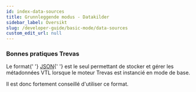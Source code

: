 ```yaml
---
id: index-data-sources
title: Grunnleggende modus - Datakilder
sidebar_label: Oversikt
slug: /developer-guide/basic-mode/data-sources
custom_edit_url: null
---
```



### Bonnes pratiques Trevas

<p>
	Le format{' '}
	<a href={useBaseUrl('/developer-guide/basic-mode/data-sources/json')}>JSON</a>{' '}
	est le seul permettant de stocker et gérer les métadonnées VTL lorsque le
	moteur Trevas est instancié en mode de base.
</p>
<p>Il est donc fortement conseillé d'utiliser ce format.</p>

<div className="row">
	<div className="col">
		<Card
			title="JDBC"
			page={useBaseUrl('/developer-guide/basic-mode/data-sources/jdbc')}
		/>
	</div>
	<div className="col">
		<Card
			title="JSON"
			page={useBaseUrl('/developer-guide/basic-mode/data-sources/json')}
		/>
	</div>
	<div className="col">
		<Card
			title="Others"
			page={useBaseUrl('/developer-guide/basic-mode/data-sources/others')}
		/>
	</div>
</div>
